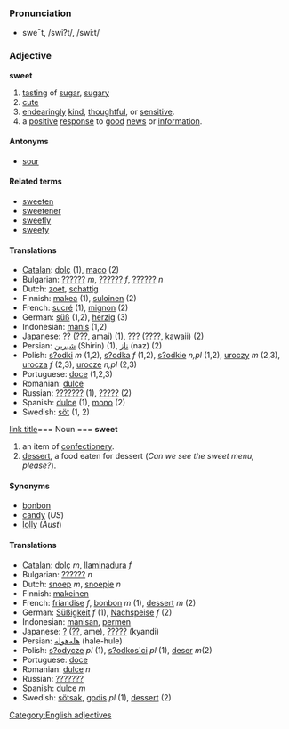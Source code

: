 === Pronunciation ===
*swe¯t, /swi?t/, /swi:t/

=== Adjective ===
'''sweet'''

# [[tasting]] of [[sugar]], [[sugary]]
# [[cute]]
# [[endearing]]ly [[kind]], [[thoughtful]], or [[sensitive]].
# a [[positive]] [[response]] to [[good]] [[news]] or [[information]].
==== Antonyms ====
*[[sour]]

==== Related terms ====
*[[sweeten]]
*[[sweetener]]
*[[sweetly]]
*[[sweety]]

==== Translations ====
*[[Catalan]]: [[dolç]] (1), [[maco]] (2)
*Bulgarian: [[??????]] ''m'', [[??????]] ''f'', [[??????]] ''n''
*Dutch: [[zoet]], [[schattig]]
*Finnish: [[makea]] (1), [[suloinen]] (2)
*French: [[sucré]] (1), [[mignon]] (2)
*German: [[süß]] (1,2), [[herzig]] (3)
*Indonesian: [[manis]] (1,2)
*Japanese: [[??]] ([[???]], amai) (1), [[???]] ([[????]], kawaii) (2)
*Persian: [[شیرین]] (Shirin) (1), [[ناز]] (naz) (2) 
*Polish: [[s?odki]] ''m'' (1,2), [[s?odka]] ''f'' (1,2), [[s?odkie]] ''n,pl'' (1,2), [[uroczy]] ''m'' (2,3), [[urocza]] ''f'' (2,3), [[urocze]] ''n,pl'' (2,3)
*Portuguese: [[doce]] (1,2,3)
*Romanian: [[dulce]]
*Russian: [[???????]] (1), [[?????]] (2)
*Spanish: [[dulce]] (1), [[mono]] (2)
*Swedish: [[söt]] (1, 2)

[http://www.example.com link title]=== Noun ===
'''sweet'''

# an item of [[confectionery]].
# [[dessert]], a food eaten for dessert (''Can we see the sweet menu, please?'').

==== Synonyms ====
*[[bonbon]]
*[[candy]] (''US'')
*[[lolly]] (''Aust'')

==== Translations ====
*[[Catalan]]: [[dolç]] ''m'', [[llaminadura]] ''f''
*Bulgarian: [[??????]] ''n''
*Dutch: [[snoep]] ''m'', [[snoepje]] ''n''
*Finnish: [[makeinen]]
*French: [[friandise]] ''f'', [[bonbon]] ''m'' (1), [[dessert]] ''m'' (2)
*German: [[Süßigkeit]] ''f'' (1), [[Nachspeise]] ''f'' (2)
*Indonesian: [[manisan]], [[permen]]
*Japanese: [[?]] ([[??]], ame), [[?????]] (kyandi)
*Persian: [[هله‌هوله]] (hale-hule)
*Polish: [[s?odycze]] ''pl'' (1), [[s?odkos´ci]] ''pl'' (1), [[deser]] ''m''(2)
*Portuguese: [[doce]]
*Romanian: [[dulce]] ''n''
*Russian: [[???????]]
*Spanish: [[dulce]] ''m''
*Swedish: [[sötsak]], [[godis]] ''pl'' (1), [[dessert]] (2)




[[Category:English adjectives]]